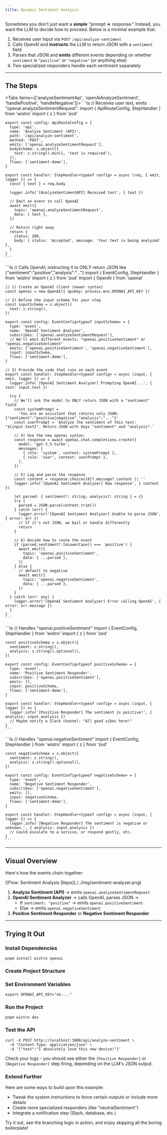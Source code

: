 ```yaml
---
title: Dynamic Sentiment Analysis
---
```


Sometimes you don't just want a **simple** "prompt => response." Instead, you want the LLM to decide how to proceed. Below is a minimal example that:

1. Receives user input via `POST /api/analyze-sentiment`
2. Calls OpenAI and **instructs** the LLM to return JSON with a `sentiment` field
3. Parses that JSON and **emits** different events depending on whether `sentiment` is `"positive"` or `"negative"` (or anything else)
4. Two specialized responders handle each sentiment separately

---

## The Steps

<Folder name="steps" defaultOpen>
  <File name="analyzeSentimentApi.step.ts" />
  <File name="openAiAnalyzeSentiment.step.ts" />
  <File name="handlePositive.step.ts" />
  <File name="handleNegative.step.ts" />
</Folder>

<Tabs items={['analyzeSentimentApi', 'openAiAnalyzeSentiment', 'handlePositive', 'handleNegative']}>
  <Tab value="analyzeSentimentApi">
    ```ts
    // Receives user text, emits "openai.analyzeSentimentRequest".
    import { ApiRouteConfig, StepHandler } from 'wistro'
    import { z } from 'zod'

    export const config: ApiRouteConfig = {
      type: 'api',
      name: 'Analyze Sentiment (API)',
      path: '/api/analyze-sentiment',
      method: 'POST',
      emits: ['openai.analyzeSentimentRequest'],
      bodySchema: z.object({
        text: z.string().min(1, 'text is required'),
      }),
      flows: ['sentiment-demo'],
    }

    export const handler: StepHandler<typeof config> = async (req, { emit, logger }) => {
      const { text } = req.body

      logger.info('[AnalyzeSentimentAPI] Received text', { text })

      // Emit an event to call OpenAI
      await emit({
        topic: 'openai.analyzeSentimentRequest',
        data: { text },
      })

      // Return right away
      return {
        status: 200,
        body: { status: 'Accepted', message: 'Your text is being analyzed' },
      }
    }
    ```

  </Tab>
  <Tab value="openAiAnalyzeSentiment">
    ```ts
    // Calls OpenAI, instructing it to ONLY return JSON like {"sentiment":"positive","analysis":"..."}
    import { EventConfig, StepHandler } from 'wistro'
    import { z } from 'zod'
    import { OpenAI } from 'openai'

    // 1) Create an OpenAI client (newer syntax)
    const openai = new OpenAI({ apiKey: process.env.OPENAI_API_KEY })

    // 2) Define the input schema for your step
    const inputSchema = z.object({
      text: z.string(),
    })

    export const config: EventConfig<typeof inputSchema> = {
      type: 'event',
      name: 'OpenAI Sentiment Analyzer',
      subscribes: ['openai.analyzeSentimentRequest'],
      // We'll emit different events: "openai.positiveSentiment" or "openai.negativeSentiment"
      emits: ['openai.positiveSentiment', 'openai.negativeSentiment'],
      input: inputSchema,
      flows: ['sentiment-demo'],
    }

    // 3) Provide the code that runs on each event
    export const handler: StepHandler<typeof config> = async (input, { emit, logger }) => {
      logger.info('[OpenAI Sentiment Analyzer] Prompting OpenAI...', { text: input.text })

      try {
        // We'll ask the model to ONLY return JSON with a "sentiment" field
        const systemPrompt =
          'You are an assistant that returns only JSON: {"sentiment":"positive|negative","analysis":"..."}'
        const userPrompt = `Analyze the sentiment of this text: "${input.text}". Return JSON with keys "sentiment" and "analysis".`

        // 4) Use the new openai syntax:
        const response = await openai.chat.completions.create({
          model: 'gpt-3.5-turbo',
          messages: [
            { role: 'system', content: systemPrompt },
            { role: 'user', content: userPrompt },
          ],
        })

        // 5) Log and parse the response
        const content = response.choices[0]?.message?.content || ''
        logger.info('[OpenAI Sentiment Analyzer] Raw response', { content })

        let parsed: { sentiment?: string; analysis?: string } = {}
        try {
          parsed = JSON.parse(content.trim())
        } catch (err) {
          logger.error('[OpenAI Sentiment Analyzer] Unable to parse JSON', { error: err })
          // If it's not JSON, we bail or handle differently
          return
        }

        // 6) Decide how to route the event
        if (parsed.sentiment?.toLowerCase() === 'positive') {
          await emit({
            topic: 'openai.positiveSentiment',
            data: { ...parsed },
          })
        } else {
          // default to negative
          await emit({
            topic: 'openai.negativeSentiment',
            data: { ...parsed },
          })
        }
      } catch (err: any) {
        logger.error('[OpenAI Sentiment Analyzer] Error calling OpenAI', { error: err.message })
      }
    }
    ```

  </Tab>
  <Tab value="handlePositive">
    ```ts
    // Handles "openai.positiveSentiment"
    import { EventConfig, StepHandler } from 'wistro'
    import { z } from 'zod'

    const positiveSchema = z.object({
      sentiment: z.string(),
      analysis: z.string().optional(),
    })

    export const config: EventConfig<typeof positiveSchema> = {
      type: 'event',
      name: 'Positive Sentiment Responder',
      subscribes: ['openai.positiveSentiment'],
      emits: [],
      input: positiveSchema,
      flows: ['sentiment-demo'],
    }

    export const handler: StepHandler<typeof config> = async (input, { logger }) => {
      logger.info('[Positive Responder] The sentiment is positive!', { analysis: input.analysis })
      // Maybe notify a Slack channel: "All good vibes here!"
    }
    ```

  </Tab>
  <Tab value="handleNegative">
    ```ts
    // Handles "openai.negativeSentiment"
    import { EventConfig, StepHandler } from 'wistro'
    import { z } from 'zod'

    const negativeSchema = z.object({
      sentiment: z.string(),
      analysis: z.string().optional(),
    })

    export const config: EventConfig<typeof negativeSchema> = {
      type: 'event',
      name: 'Negative Sentiment Responder',
      subscribes: ['openai.negativeSentiment'],
      emits: [],
      input: negativeSchema,
      flows: ['sentiment-demo'],
    }

    export const handler: StepHandler<typeof config> = async (input, { logger }) => {
      logger.info('[Negative Responder] The sentiment is negative or unknown.', { analysis: input.analysis })
      // Could escalate to a service, or respond gently, etc.
    }
    ```

  </Tab>
</Tabs>

---

## Visual Overview

Here's how the events chain together:

<div className="my-8">![Flow: Sentiment Analysis Steps](./../img/sentiment-analyzer.png)</div>

1. **Analyze Sentiment (API)** → emits `openai.analyzeSentimentRequest`
2. **OpenAI Sentiment Analyzer** → calls OpenAI, parses JSON →
   - If `sentiment: "positive"` → emits `openai.positiveSentiment`
   - Else → emits `openai.negativeSentiment`
3. **Positive Sentiment Responder** or **Negative Sentiment Responder**

---

## Trying It Out

<Steps>

### Install Dependencies

```shell
pnpm install wistro openai
```

### Create Project Structure

<Folder name="steps" defaultOpen>
  <File name="analyzeSentimentApi.step.ts" />
  <File name="openAiAnalyzeSentiment.step.ts" />
  <File name="handlePositive.step.ts" />
  <File name="handleNegative.step.ts" />
</Folder>

### Set Environment Variables

```shell
export OPENAI_API_KEY="sk-..."
```

### Run the Project

```shell
pnpm wistro dev
```

### Test the API

```shell
curl -X POST http://localhost:3000/api/analyze-sentiment \
  -H "Content-Type: application/json" \
  -d '{"text":"I absolutely love this new device!"}'
```

Check your logs - you should see either the `[Positive Responder]` or `[Negative Responder]` step firing, depending on the LLM's JSON output.

### Extend Further

Here are some ways to build upon this example:

- Tweak the system instructions to force certain outputs or include more details
- Create more specialized responders (like "neutralSentiment")
- Integrate a notification step (Slack, database, etc.)

</Steps>

Try it out, see the branching logic in action, and enjoy skipping all the boring boilerplate!
